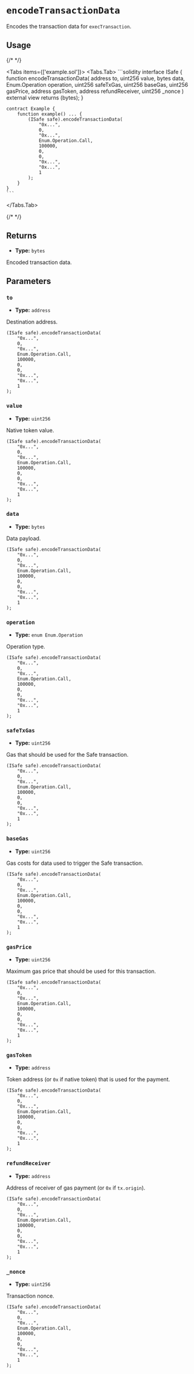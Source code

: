 
# `encodeTransactionData`

Encodes the transaction data for `execTransaction`.

## Usage

{/* <!-- vale off --> */}

<Tabs items={['example.sol']}>
  <Tabs.Tab>
    ```solidity
    interface ISafe {
        function encodeTransactionData(
            address to,
            uint256 value,
            bytes data,
            Enum.Operation operation,
            uint256 safeTxGas,
            uint256 baseGas,
            uint256 gasPrice,
            address gasToken,
            address refundReceiver,
            uint256 _nonce
        ) external view returns (bytes);
    }

    contract Example {
        function example() ... {
            (ISafe safe).encodeTransactionData(
                "0x...",
                0,
                "0x...",
                Enum.Operation.Call,
                100000,
                0,
                0,
                "0x...",
                "0x...",
                1
            );
        }
    }
    ```
  </Tabs.Tab>
</Tabs>

{/* <!-- vale on --> */}

## Returns

- **Type:** `bytes`

Encoded transaction data.

## Parameters

### `to`

- **Type:** `address`

Destination address.

```solidity focus=2
(ISafe safe).encodeTransactionData(
    "0x...",
    0,
    "0x...",
    Enum.Operation.Call,
    100000,
    0,
    0,
    "0x...",
    "0x...",
    1
);
```

### `value`

- **Type:** `uint256`

Native token value.

```solidity focus=3
(ISafe safe).encodeTransactionData(
    "0x...",
    0,
    "0x...",
    Enum.Operation.Call,
    100000,
    0,
    0,
    "0x...",
    "0x...",
    1
);
```

### `data`

- **Type:** `bytes`

Data payload.

```solidity focus=4
(ISafe safe).encodeTransactionData(
    "0x...",
    0,
    "0x...",
    Enum.Operation.Call,
    100000,
    0,
    0,
    "0x...",
    "0x...",
    1
);
```

### `operation`

- **Type:** `enum Enum.Operation`

Operation type.

```solidity focus=5
(ISafe safe).encodeTransactionData(
    "0x...",
    0,
    "0x...",
    Enum.Operation.Call,
    100000,
    0,
    0,
    "0x...",
    "0x...",
    1
);
```

### `safeTxGas`

- **Type:** `uint256`

Gas that should be used for the Safe transaction.

```solidity focus=6
(ISafe safe).encodeTransactionData(
    "0x...",
    0,
    "0x...",
    Enum.Operation.Call,
    100000,
    0,
    0,
    "0x...",
    "0x...",
    1
);
```

### `baseGas`

- **Type:** `uint256`

Gas costs for data used to trigger the Safe transaction.

```solidity focus=7
(ISafe safe).encodeTransactionData(
    "0x...",
    0,
    "0x...",
    Enum.Operation.Call,
    100000,
    0,
    0,
    "0x...",
    "0x...",
    1
);
```

### `gasPrice`

- **Type:** `uint256`

Maximum gas price that should be used for this transaction.

```solidity focus=8
(ISafe safe).encodeTransactionData(
    "0x...",
    0,
    "0x...",
    Enum.Operation.Call,
    100000,
    0,
    0,
    "0x...",
    "0x...",
    1
);
```

### `gasToken`

- **Type:** `address`

Token address (or `0x` if native token) that is used for the payment.

```solidity focus=9
(ISafe safe).encodeTransactionData(
    "0x...",
    0,
    "0x...",
    Enum.Operation.Call,
    100000,
    0,
    0,
    "0x...",
    "0x...",
    1
);
```

### `refundReceiver`

- **Type:** `address`

Address of receiver of gas payment (or `0x` if `tx.origin`).

```solidity focus=10
(ISafe safe).encodeTransactionData(
    "0x...",
    0,
    "0x...",
    Enum.Operation.Call,
    100000,
    0,
    0,
    "0x...",
    "0x...",
    1
);
```

### `_nonce`

- **Type:** `uint256`

Transaction nonce.

```solidity focus=11
(ISafe safe).encodeTransactionData(
    "0x...",
    0,
    "0x...",
    Enum.Operation.Call,
    100000,
    0,
    0,
    "0x...",
    "0x...",
    1
);
```
